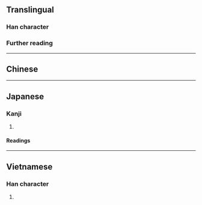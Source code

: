 {{character info}}
==Translingual==

===Han character===
{{Han char|rn=38|rad=女|as=09|sn=12|four=44460|canj=VJKA|ids=⿰女者}}

===Further reading===
{{Han ref|kx=0266.300|dkj=06491|hdz=21063.110|uh=5A8E}}

----

==Chinese==
{{zh-see|姐|a}}

----

==Japanese==

===Kanji===
{{ja-kanji|grade=|rs=女09}}

# {{rfdef|ja|sort=女09}}

====Readings====
{{ja-readings
|on=そ
}}

----

==Vietnamese==

===Han character===
{{vi-readings|rs=女09|reading=chửa}}

# {{rfdef|vi|sort=女09}}